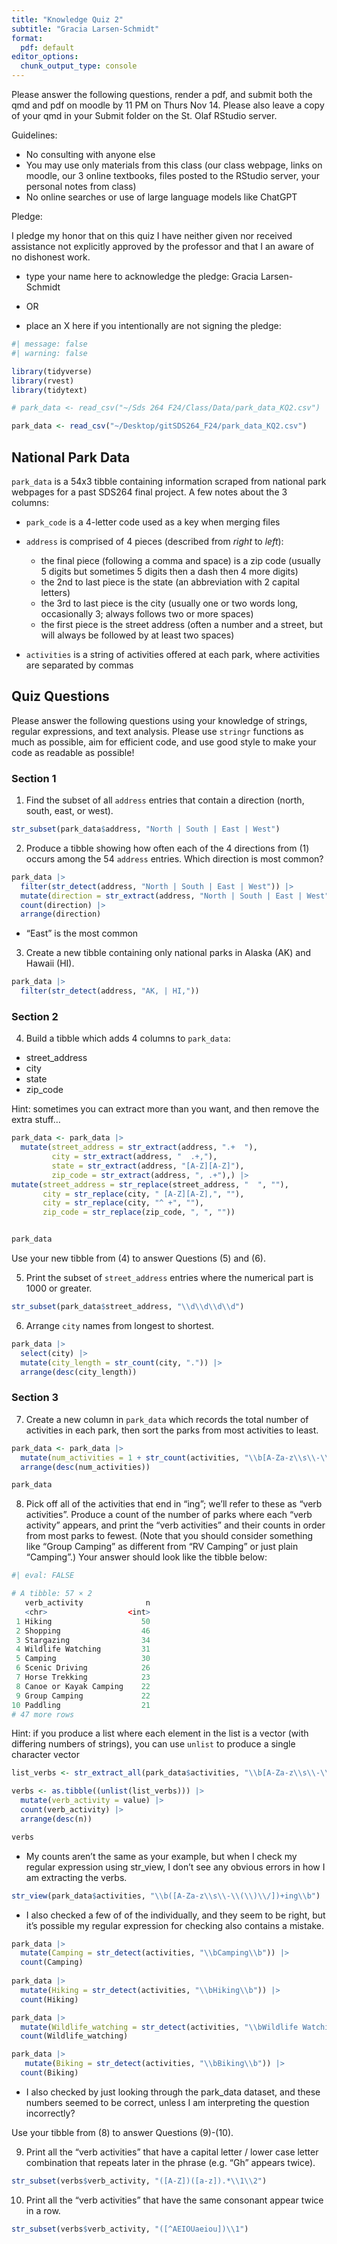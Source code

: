 ```yaml
---
title: "Knowledge Quiz 2"
subtitle: "Gracia Larsen-Schmidt"
format:
  pdf: default
editor_options: 
  chunk_output_type: console
---
```


Please answer the following questions, render a pdf, and submit both the qmd and pdf on moodle by 11 PM on Thurs Nov 14.  Please also leave a copy of your qmd in your Submit folder on the St. Olaf RStudio server.

Guidelines: 

- No consulting with anyone else
- You may use only materials from this class (our class webpage, links on moodle, our 3 online textbooks, files posted to the RStudio server, your personal notes from class)
- No online searches or use of large language models like ChatGPT

Pledge: 

I pledge my honor that on this quiz I have neither given nor received assistance not explicitly approved by the professor and that I an aware of no dishonest work.

- type your name here to acknowledge the pledge: Gracia Larsen-Schmidt

- OR

- place an X here if you intentionally are not signing the pledge: 


```r
#| message: false
#| warning: false

library(tidyverse)
library(rvest)
library(tidytext)

# park_data <- read_csv("~/Sds 264 F24/Class/Data/park_data_KQ2.csv")

park_data <- read_csv("~/Desktop/gitSDS264_F24/park_data_KQ2.csv")

```

## National Park Data

`park_data` is a 54x3 tibble containing information scraped from national park webpages for a past SDS264 final project.  A few notes about the 3 columns:

- `park_code` is a 4-letter code used as a key when merging files

- `address` is comprised of 4 pieces (described from *right* to *left*):
  - the final piece (following a comma and space) is a zip code (usually 5 digits but sometimes 5 digits then a dash then 4 more digits)
  - the 2nd to last piece is the state (an abbreviation with 2 capital letters)
  - the 3rd to last piece is the city (usually one or two words long, occasionally 3; always follows two or more spaces)
  - the first piece is the street address (often a number and a street, but will always be followed by at least two spaces)

- `activities` is a string of activities offered at each park, where activities are separated by commas


## Quiz Questions

Please answer the following questions using your knowledge of strings, regular expressions, and text analysis.  Please use `stringr` functions as much as possible, aim for efficient code, and use good style to make your code as readable as possible!


### Section 1

1. Find the subset of all `address` entries that contain a direction (north, south, east, or west).
```r
str_subset(park_data$address, "North | South | East | West")
```


2. Produce a tibble showing how often each of the 4 directions from (1) occurs among the 54 `address` entries.  Which direction is most common?

```r
park_data |>
  filter(str_detect(address, "North | South | East | West")) |>
  mutate(direction = str_extract(address, "North | South | East | West")) |>
  count(direction) |>
  arrange(direction)
```

- "East" is the most common


3. Create a new tibble containing only national parks in Alaska (AK) and Hawaii (HI).
```r
park_data |>
  filter(str_detect(address, "AK, | HI,"))
```

### Section 2

4. Build a tibble which adds 4 columns to `park_data`:

- street_address
- city
- state
- zip_code

Hint: sometimes you can extract more than you want, and then remove the extra stuff...

```r
park_data <- park_data |>
  mutate(street_address = str_extract(address, ".+  "),
         city = str_extract(address, "  .+,"),
         state = str_extract(address, "[A-Z][A-Z]"),
         zip_code = str_extract(address, ", .+"),) |>
mutate(street_address = str_replace(street_address, "  ", ""), 
       city = str_replace(city, " [A-Z][A-Z],", ""),
       city = str_replace(city, "^ +", ""),
       zip_code = str_replace(zip_code, ", ", ""))


park_data
```


Use your new tibble from (4) to answer Questions (5) and (6).  

5. Print the subset of `street_address` entries where the numerical part is 1000 or greater.
```r
str_subset(park_data$street_address, "\\d\\d\\d\\d")
```


6. Arrange `city` names from longest to shortest.
```r
park_data |>
  select(city) |>
  mutate(city_length = str_count(city, ".")) |>
  arrange(desc(city_length))
```


### Section 3

7. Create a new column in `park_data` which records the total number of activities in each park, then sort the parks from most activities to least.

```r
park_data <- park_data |>
  mutate(num_activities = 1 + str_count(activities, "\\b[A-Za-z\\s\\-\\(\\)]+,")) |>
  arrange(desc(num_activities))

park_data
```


8. Pick off all of the activities that end in "ing"; we'll refer to these as "verb activities".  Produce a count of the number of parks where each "verb activity" appears, and print the "verb activities" and their counts in order from most parks to fewest. (Note that you should consider something like "Group Camping" as different from "RV Camping" or just plain "Camping".)  Your answer should look like the tibble below:

```r
#| eval: FALSE

# A tibble: 57 × 2
   verb_activity              n
   <chr>                  <int>
 1 Hiking                    50
 2 Shopping                  46
 3 Stargazing                34
 4 Wildlife Watching         31
 5 Camping                   30
 6 Scenic Driving            26
 7 Horse Trekking            23
 8 Canoe or Kayak Camping    22
 9 Group Camping             22
10 Paddling                  21
# 47 more rows
```

Hint: if you produce a list where each element in the list is a vector (with differing numbers of strings), you can use `unlist` to produce a single character vector

```r
list_verbs <- str_extract_all(park_data$activities, "\\b[A-Za-z\\s\\-\\(\\)\\/]+ing\\b")

verbs <- as.tibble((unlist(list_verbs))) |>
  mutate(verb_activity = value) |>
  count(verb_activity) |>
  arrange(desc(n))

verbs
```

- My counts aren't the same as your example, but when I check my regular expression using str_view, I don't see any obvious errors in how I am extracting the verbs. 
```r
str_view(park_data$activities, "\\b([A-Za-z\\s\\-\\(\\)\\/])+ing\\b")
```

- I also checked a few of of the  individually, and they seem to be right, but it's possible my regular expression for checking also contains a mistake.
```r
park_data |>
  mutate(Camping = str_detect(activities, "\\bCamping\\b")) |>
  count(Camping)
 
park_data |>
  mutate(Hiking = str_detect(activities, "\\bHiking\\b")) |>
  count(Hiking)

park_data |>
  mutate(Wildlife_watching = str_detect(activities, "\\bWildlife Watching\\b")) |>
  count(Wildlife_watching)

park_data |>
   mutate(Biking = str_detect(activities, "\\bBiking\\b")) |>
  count(Biking)
```

- I also checked by just looking through the park_data dataset, and these numbers seemed to be correct, unless I am interpreting the question incorrectly?


Use your tibble from (8) to answer Questions (9)-(10).  

9. Print all the "verb activities" that have a capital letter / lower case letter combination that repeats later in the phrase (e.g. "Gh" appears twice).

```r
str_subset(verbs$verb_activity, "([A-Z])([a-z]).*\\1\\2")
```


10. Print all the "verb activities" that have the same consonant appear twice in a row.
```r
str_subset(verbs$verb_activity, "([^AEIOUaeiou])\\1")
```

